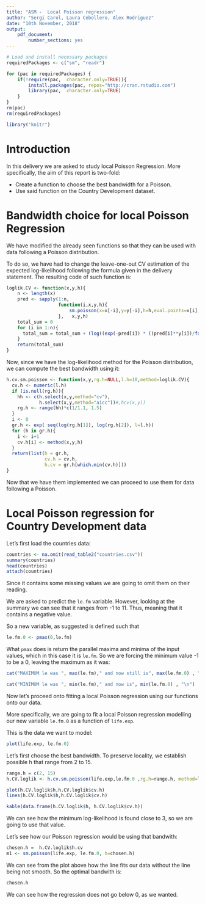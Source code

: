 ```yaml
---
title: "ASM -  Local Poisson regression"
author: "Sergi Carol, Laura Cebollero, Alex Rodriguez"
date: "10th November, 2018"
output: 
    pdf_document:
        number_sections: yes
---
```


```r
# Load and install necessary packages
requiredPackages <- c("sm", "readr")

for (pac in requiredPackages) {
    if(!require(pac,  character.only=TRUE)){
        install.packages(pac, repos="http://cran.rstudio.com")
        library(pac,  character.only=TRUE)
    } 
}
rm(pac)
rm(requiredPackages)

library("knitr")
```


# Introduction

In this delivery we are asked to study local Poisson Regression. More specifically, the aim of this report is two-fold:

- Create a function to choose the best bandwidth for a Poisson.
- Use said function on the Country Development dataset.

# Bandwidth choice for local Poisson Regression

We have modified the already seen functions so that they can be used with data following a Poisson distribution.

To do so, we have had to change the leave-one-out CV estimation of the expected log-likelihood following the formula given in the delivery statement. The resulting code of such function is:

```r
loglik.CV <- function(x,y,h){
    n <- length(x)
    pred <- sapply(1:n, 
                   function(i,x,y,h){
                       sm.poisson(x=x[-i],y=y[-i],h=h,eval.points=x[i],display="none")$estimate
                   },   x,y,h)
    total_sum = 0
    for (i in 1:n){
      total_sum = total_sum + (log((exp(-pred[i]) * ((pred[i]**y[i])/factorial(y[i])))^-i))/n
    }
    return(total_sum)
}
```

Now, since we have the log-likelihood method for the Poisson distribution, we can compute the best bandwidth using it:
```r
h.cv.sm.poisson <- function(x,y,rg.h=NULL,l.h=10,method=loglik.CV){
  cv.h <- numeric(l.h)
  if (is.null(rg.h)){
    hh <- c(h.select(x,y,method="cv"),
            h.select(x,y,method="aicc"))#,hcv(x,y))
    rg.h <- range(hh)*c(1/1.1, 1.5)
  }
  i <- 0
  gr.h <- exp( seq(log(rg.h[1]), log(rg.h[2]), l=l.h))
  for (h in gr.h){
    i <- i+1
    cv.h[i] <- method(x,y,h)
  }
  return(list(h = gr.h, 
              cv.h = cv.h, 
              h.cv = gr.h[which.min(cv.h)]))
}
```

Now that we have them implemented we can proceed to use them for data following a Poisson.

# Local Poisson regression for Country Development data

Let's first load the countries data:
```r
countries <- na.omit(read_table2("countries.csv"))
summary(countries)
head(countries)
attach(countries)
```

Since it contains some missing values we are going to omit them on their reading.

We are asked to predict the `le.fm` variable. However, looking at the summary we can see that it ranges from -1 to 11. Thus, meaning that it contains a negative value.

So a new variable, as suggested is defined such that
```r
le.fm.0 <- pmax(0,le.fm)
```

What `pmax` does is return the parallel maxima and minima of the input values, which in this case it is `le.fm`. So we are forcing the minimum value -1 to be a 0, leaving the maximum as it was:

```r
cat("MAXIMUM le was ", max(le.fm)," and now still is", max(le.fm.0) , "\n")

cat("MINIMUM le was ", min(le.fm)," and now is", min(le.fm.0) , "\n")
```

Now let's proceed onto fitting a local Poisson regression using our functions onto our data.

More specifically, we are going to fit a local Poisson regression modelling our new variable `le.fm.0` as a function of `life.exp`. 

This is the data we want to model:
```r
plot(life.exp, le.fm.0)
```

Let's first choose the best bandwidth. To preserve locality, we establish possible h that range from 2 to 15.

```r
range.h = c(2, 15)
h.CV.loglik <- h.cv.sm.poisson(life.exp,le.fm.0 ,rg.h=range.h, method=loglik.CV)
```

```r
plot(h.CV.loglik$h,h.CV.loglik$cv.h)
lines(h.CV.loglik$h,h.CV.loglik$cv.h)
```

```r
kable(data.frame(h.CV.loglik$h, h.CV.loglik$cv.h))
```

We can see how the minimum log-likelihood is found close to 3, so we are going to use that value.

Let's see how our Poisson regression would be using that bandwith:
```r
chosen.h =  h.CV.loglik$h.cv
m1 <- sm.poisson(life.exp, le.fm.0, h=chosen.h)
```

We can see from the plot above how the line fits our data without the line being not smooth. So the optimal bandwith is:

```r
chosen.h
```

We can see how the regression does not go below 0, as we wanted.